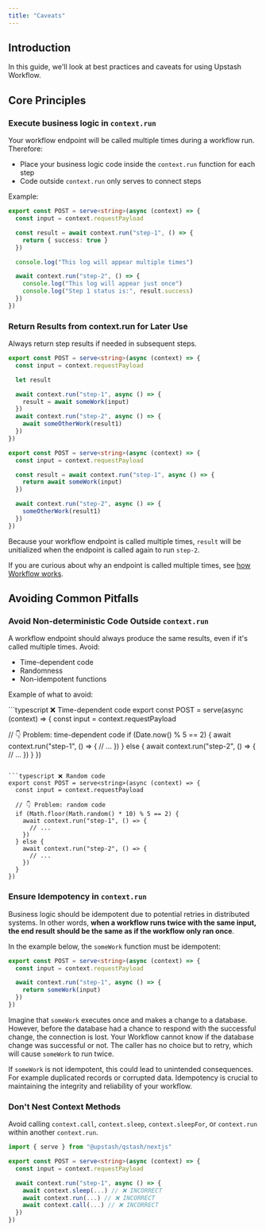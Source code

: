 ```yaml
---
title: "Caveats"
---
```


## Introduction

In this guide, we'll look at best practices and caveats for using Upstash Workflow.

## Core Principles

### Execute business logic in `context.run`

Your workflow endpoint will be called multiple times during a workflow run. Therefore:

- Place your business logic code inside the `context.run` function for each step
- Code outside `context.run` only serves to connect steps

Example:

```typescript api/workflow/route.ts
export const POST = serve<string>(async (context) => {
  const input = context.requestPayload

  const result = await context.run("step-1", () => {
    return { success: true }
  })

  console.log("This log will appear multiple times")

  await context.run("step-2", () => {
    console.log("This log will appear just once")
    console.log("Step 1 status is:", result.success)
  })
})
```

### Return Results from context.run for Later Use

Always return step results if needed in subsequent steps.

<CodeGroup>

```typescript ❌ Incorrect:
export const POST = serve<string>(async (context) => {
  const input = context.requestPayload

  let result

  await context.run("step-1", async () => {
    result = await someWork(input)
  })
  await context.run("step-2", async () => {
    await someOtherWork(result1)
  })
})
```

```typescript ✅ Correct
export const POST = serve<string>(async (context) => {
  const input = context.requestPayload

  const result = await context.run("step-1", async () => {
    return await someWork(input)
  })

  await context.run("step-2", async () => {
    someOtherWork(result1)
  })
})
```

</CodeGroup>

Because your workflow endpoint is called multiple times, `result` will be unitialized when the endpoint is called again to run `step-2`.

If you are curious about why an endpoint is called multiple times, see [how Workflow works](/qstash/workflow/how).

## Avoiding Common Pitfalls

### Avoid Non-deterministic Code Outside `context.run`

A workflow endpoint should always produce the same results, even if it's called multiple times. Avoid:

- Time-dependent code
- Randomness
- Non-idempotent functions

Example of what to avoid:

<CodeGroup>
```typescript ❌ Time-dependent code
export const POST = serve<string>(async (context) => {
  const input = context.requestPayload

  // 👇 Problem: time-dependent code
  if (Date.now() % 5 == 2) {
    await context.run("step-1", () => {
      // ...
    })
  } else {
    await context.run("step-2", () => {
      // ...
    })
  }
})
```

```typescript ❌ Random code
export const POST = serve<string>(async (context) => {
  const input = context.requestPayload

  // 👇 Problem: random code
  if (Math.floor(Math.random() * 10) % 5 == 2) {
    await context.run("step-1", () => {
      // ...
    })
  } else {
    await context.run("step-2", () => {
      // ...
    })
  }
})
```
</CodeGroup>

### Ensure Idempotency in `context.run`

Business logic should be idempotent due to potential retries in distributed systems. In other words, **when a workflow runs twice with the same input, the end result should be the same as if the workflow only ran once**.

In the example below, the `someWork` function must be idempotent:

```typescript api/workflow/route.ts
export const POST = serve<string>(async (context) => {
  const input = context.requestPayload

  await context.run("step-1", async () => {
    return someWork(input)
  })
})
```

Imagine that `someWork` executes once and makes a change to a database. However, before the database had a chance to respond with the successful change, the connection is lost. Your Workflow cannot know if the database change was successful or not. The caller has no choice but to retry, which will cause `someWork` to run twice.

If `someWork` is not idempotent, this could lead to unintended consequences. For example duplicated records or corrupted data. Idempotency is crucial to maintaining the integrity and reliability of your workflow.

### Don't Nest Context Methods

Avoid calling `context.call`, `context.sleep`, `context.sleepFor`, or `context.run` within another `context.run`.

```typescript api/workflow/route.ts
import { serve } from "@upstash/qstash/nextjs"

export const POST = serve<string>(async (context) => {
  const input = context.requestPayload

  await context.run("step-1", async () => {
    await context.sleep(...) // ❌ INCORRECT
    await context.run(...) // ❌ INCORRECT
    await context.call(...) // ❌ INCORRECT
  })
})
```
